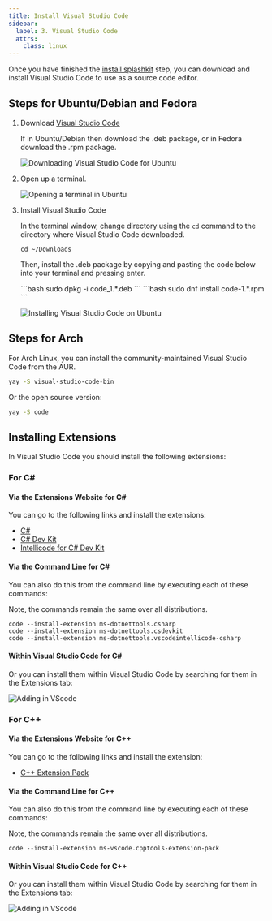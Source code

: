 ```yaml
---
title: Install Visual Studio Code
sidebar:
  label: 3. Visual Studio Code
  attrs:
    class: linux
---
```



Once you have finished the [install splashkit](/installation/linux/step-2/) step, you can download and install Visual Studio Code to use as a source code editor.

## Steps for Ubuntu/Debian and Fedora

1. Download [Visual Studio Code](https://code.visualstudio.com/)

    If in Ubuntu/Debian then download the .deb package, or in Fedora download the .rpm package.

    ![Downloading Visual Studio Code for Ubuntu](/gifs/linux/download-vsc.gif)

2. Open up a terminal.

    ![Opening a terminal in Ubuntu](/gifs/linux/open-terminal.gif)

3. Install Visual Studio Code

    In the terminal window, change directory using the ```cd``` command to the directory where Visual Studio Code downloaded.

    ```shell
    cd ~/Downloads
    ```

    Then, install the .deb package by copying and pasting the code below into your terminal and pressing enter.

    <Tabs syncKey="ubuntu-fedora">
    <TabItem label="Ubuntu/Debian">
    ```bash
    sudo dpkg -i code_1.*.deb
    ```
    </TabItem>
    <TabItem label="Fedora">
    ```bash
    sudo dnf install code-1.*.rpm
    ```
    </TabItem>
    </Tabs> 

    ![Installing Visual Studio Code on Ubuntu](/gifs/linux/install-vsc.gif)

## Steps for Arch

For Arch Linux, you can install the community-maintained Visual Studio Code from the AUR.

```bash
yay -S visual-studio-code-bin
```

Or the open source version:

```bash
yay -S code
```

## Installing Extensions

In Visual Studio Code you should install the following extensions:

### For C#

#### Via the Extensions Website for C#

You can go to the following links and install the extensions:

- [C#](https://marketplace.visualstudio.com/items?itemName=ms-dotnettools.csharp)
- [C# Dev Kit](https://marketplace.visualstudio.com/items?itemName=ms-dotnettools.csdevkit)
- [Intellicode for C# Dev Kit](https://marketplace.visualstudio.com/items?itemName=ms-dotnettools.vscodeintellicode-csharp)

#### Via the Command Line for C#

You can also do this from the command line by executing each of these commands:

Note, the commands remain the same over all distributions.

```shell
code --install-extension ms-dotnettools.csharp
code --install-extension ms-dotnettools.csdevkit
code --install-extension ms-dotnettools.vscodeintellicode-csharp
```

#### Within Visual Studio Code for C#

Or you can install them within Visual Studio Code by searching for them in the Extensions tab:

![Adding in VScode](/images/installation/linux/Csharp-in-vscode.png)

### For C++

#### Via the Extensions Website for C++

You can go to the following links and install the extension:

- [C++ Extension Pack](https://marketplace.visualstudio.com/items?itemName=ms-vscode.cpptools-extension-pack)

#### Via the Command Line for C++

You can also do this from the command line by executing each of these commands:

Note, the commands remain the same over all distributions.

```shell
code --install-extension ms-vscode.cpptools-extension-pack
```

#### Within Visual Studio Code for C++

Or you can install them within Visual Studio Code by searching for them in the Extensions tab:

![Adding in VScode](/images/installation/linux/cplus-in-vscode.png)
